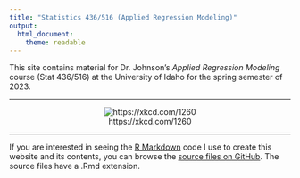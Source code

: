 ```yaml
---
title: "Statistics 436/516 (Applied Regression Modeling)"
output: 
  html_document: 
    theme: readable
---
```

  
This site contains material for Dr. Johnson's *Applied Regression Modeling* course (Stat 436/516) at the University of Idaho for the spring semester of 2023.

***

<center>

![https://xkcd.com/1260](http://imgs.xkcd.com/comics/ld50.png)

</center>

***

If you are interested in seeing the [R Markdown](https://rmarkdown.rstudio.com) code I use to create this website and its contents, you can browse the [source files on GitHub](https://github.com/trobinj/stat516/tree/gh-pages). The source files have a .Rmd extension.

